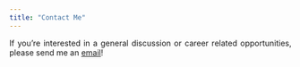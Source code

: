 ```yaml
---
title: "Contact Me"
---
```



<p style="text-align:justify;">
If you're interested in a general discussion or career related opportunities, please send me an [email](mailto:amit.sinha@mail.mcgill.ca)!
</p>